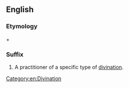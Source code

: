 ==English==

===Etymology===
{{term|-mancy}} + {{term|-er}}

===Suffix===
{{en-suffix|sort=mancer}}

# A practitioner of a specific type of [[divination]].

[[Category:en:Divination]]